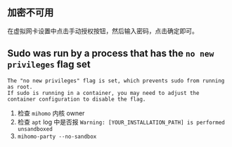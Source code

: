 ## 加密不可用

在虚拟网卡设置中点击手动授权按钮，然后输入密码，点击确定即可。

## Sudo was run by a process that has the `no new privileges` flag set

```shell
The "no new privileges" flag is set, which prevents sudo from running as root.
If sudo is running in a container, you may need to adjust the container configuration to disable the flag.
```

1. 检查 `mihomo` 内核 owner
2. 检查 `apt` log 中是否报 `Warning: [YOUR_INSTALLATION_PATH] is performed unsandboxed`
3. `mihomo-party --no-sandbox`
